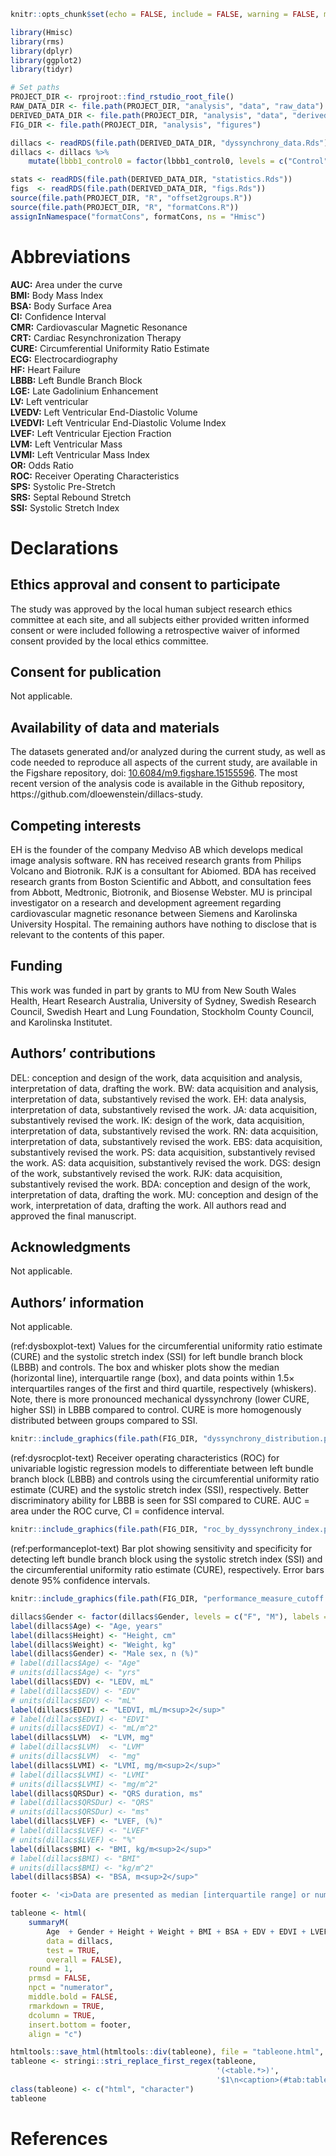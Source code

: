```r
knitr::opts_chunk$set(echo = FALSE, include = FALSE, warning = FALSE, message = FALSE)
```

```r
library(Hmisc)
library(rms)
library(dplyr)
library(ggplot2)
library(tidyr)
```

```r
# Set paths
PROJECT_DIR <- rprojroot::find_rstudio_root_file()
RAW_DATA_DIR <- file.path(PROJECT_DIR, "analysis", "data", "raw_data")
DERIVED_DATA_DIR <- file.path(PROJECT_DIR, "analysis", "data", "derived_data")
FIG_DIR <- file.path(PROJECT_DIR, "analysis", "figures")
```

```r
dillacs <- readRDS(file.path(DERIVED_DATA_DIR, "dyssynchrony_data.Rds"))
dillacs <- dillacs %>% 
    mutate(lbbb1_control0 = factor(lbbb1_control0, levels = c("Control", "LBBB")))

stats <- readRDS(file.path(DERIVED_DATA_DIR, "statistics.Rds"))
figs  <- readRDS(file.path(DERIVED_DATA_DIR, "figs.Rds"))
source(file.path(PROJECT_DIR, "R", "offset2groups.R"))
source(file.path(PROJECT_DIR, "R", "formatCons.R"))
assignInNamespace("formatCons", formatCons, ns = "Hmisc")
```

# Abbreviations
**AUC:** Area under the curve\
**BMI:** Body Mass Index\
**BSA:** Body Surface Area\
**CI:** Confidence Interval\
**CMR:** Cardiovascular Magnetic Resonance\
**CRT:** Cardiac Resynchronization Therapy\
**CURE:** Circumferential Uniformity Ratio Estimate\
**ECG:** Electrocardiography\
**HF:** Heart Failure\
**LBBB:** Left Bundle Branch Block\
**LGE:** Late Gadolinium Enhancement\
**LV:** Left ventricular\
**LVEDV:** Left Ventricular End-Diastolic Volume\
**LVEDVI:** Left Ventricular End-Diastolic Volume Index\
**LVEF:** Left Ventricular Ejection Fraction\
**LVM:** Left Ventricular Mass\
**LVMI:** Left Ventricular Mass Index\
**OR:** Odds Ratio\
**ROC:** Receiver Operating Characteristics\
**SPS:** Systolic Pre-Stretch\
**SRS:** Septal Rebound Stretch\
**SSI:** Systolic Stretch Index\

# Declarations

## Ethics approval and consent to participate
The study was approved by the local human subject research ethics committee at
each site, and all subjects either provided written informed consent or were
included following a retrospective waiver of informed consent provided by the
local ethics committee.

## Consent for publication
Not applicable.

## Availability of data and materials
The datasets generated and/or analyzed during the current study, as well as code
needed to reproduce all aspects of the current study, are available in the
Figshare repository,
doi: [10.6084/m9.figshare.15155596](https://doi.org/10.6084/m9.figshare.15155596).
The most recent version of the analysis code is available in the Github
repository,
https://github.com/dloewenstein/dillacs-study.

## Competing interests
EH is the founder of the company Medviso AB which develops medical image
analysis software. RN has received research grants from Philips Volcano and
Biotronik. RJK is a consultant for Abiomed. BDA has received research grants
from Boston Scientific and Abbott, and consultation fees from Abbott, Medtronic,
Biotronik, and Biosense Webster. MU is principal investigator on a research and
development agreement regarding cardiovascular magnetic resonance between
Siemens and Karolinska University Hospital. The remaining authors have nothing
to disclose that is relevant to the contents of this paper.

## Funding
This work was funded in part by grants to MU from New South Wales Health, Heart
Research Australia, University of Sydney, Swedish Research Council, Swedish
Heart and Lung Foundation, Stockholm County Council, and Karolinska Institutet.

## Authors' contributions
DEL: conception and design of the work, data acquisition and analysis,
interpretation of data, drafting the work. BW: data acquisition and analysis,
interpretation of data, substantively revised the work. EH: data analysis,
interpretation of data, substantively revised the work. JA: data acquisition,
substantively revised the work. IK: design of the work, data acquisition,
interpretation of data, substantively revised the work. RN: data acquisition,
interpretation of data, substantively revised the work. EBS: data acquisition,
substantively revised the work. PS: data acquisition, substantively revised the
work. AS: data acquisition, substantively revised the work. DGS: design of the
work, substantively revised the work. RJK: data acquisition, substantively
revised the work. BDA: conception and design of the work, interpretation of
data, drafting the work. MU: conception and design of the work, interpretation
of data, drafting the work. All authors read and approved the final manuscript.

## Acknowledgments
Not applicable.

## Authors' information
Not applicable.

(ref:dysboxplot-text) Values for the circumferential uniformity ratio estimate (CURE) and the systolic stretch index (SSI) for left bundle branch block (LBBB) and controls. The box and whisker plots show the median (horizontal line),  interquartile range (box), and data points within $1.5 \times$ interquartiles ranges of the first and third quartile, respectively (whiskers). Note, there is more pronounced mechanical dyssynchrony (lower CURE, higher SSI) in LBBB compared to control. CURE is more homogenously distributed between groups compared to SSI.


```r
knitr::include_graphics(file.path(FIG_DIR, "dyssynchrony_distribution.png"))
```

(ref:dysrocplot-text) Receiver operating characteristics (ROC) for univariable logistic regression models to differentiate between left bundle branch block (LBBB) and controls using the circumferential uniformity ratio estimate (CURE) and the systolic stretch index (SSI), respectively. Better discriminatory ability for LBBB is seen for SSI compared to CURE. AUC = area under the ROC curve, CI = confidence interval.

```r
knitr::include_graphics(file.path(FIG_DIR, "roc_by_dyssynchrony_index.png"))
```


(ref:performanceplot-text) Bar plot showing sensitivity and specificity for detecting left bundle branch block using the systolic stretch index (SSI) and the circumferential uniformity ratio estimate (CURE), respectively. Error bars denote 95% confidence intervals.


```r
knitr::include_graphics(file.path(FIG_DIR, "performance_measure_cutoff.png"))
```

\newpage

```r
dillacs$Gender <- factor(dillacs$Gender, levels = c("F", "M"), labels = c("Female", "Male"))
label(dillacs$Age) <- "Age, years"
label(dillacs$Height) <- "Height, cm"
label(dillacs$Weight) <- "Weight, kg"
label(dillacs$Gender) <- "Male sex, n (%)"
# label(dillacs$Age) <- "Age"
# units(dillacs$Age) <- "yrs"
label(dillacs$EDV) <- "LEDV, mL"
# label(dillacs$EDV) <- "EDV"
# units(dillacs$EDV) <- "mL"
label(dillacs$EDVI) <- "LEDVI, mL/m<sup>2</sup>"
# label(dillacs$EDVI) <- "EDVI"
# units(dillacs$EDVI) <- "mL/m^2"
label(dillacs$LVM)  <- "LVM, mg"
# label(dillacs$LVM)  <- "LVM"
# units(dillacs$LVM)  <- "mg"
label(dillacs$LVMI) <- "LVMI, mg/m<sup>2</sup>"
# label(dillacs$LVMI) <- "LVMI"
# units(dillacs$LVMI) <- "mg/m^2"
label(dillacs$QRSDur) <- "QRS duration, ms"
# label(dillacs$QRSDur) <- "QRS"
# units(dillacs$QRSDur) <- "ms"
label(dillacs$LVEF) <- "LVEF, (%)"
# label(dillacs$LVEF) <- "LVEF"
# units(dillacs$LVEF) <- "%"
label(dillacs$BMI) <- "BMI, kg/m<sup>2</sup>"
# label(dillacs$BMI) <- "BMI"
# units(dillacs$BMI) <- "kg/m^2"
label(dillacs$BSA) <- "BSA, m<sup>2</sup>"

footer <- '<i>Data are presented as median [interquartile range] or numerator (percentage). LVEDV = left ventricular end-diastolic volume, LVEDVI = left ventricular end-diastolic volume index, LVM = left ventricular mass, LVMI = left ventricular mass index, LVEF = left ventricular ejection fraction, BMI = body mass index, BSA = body surface area. Tests used: Wilcoxon test; Pearson test.</i>'

tableone <- html(
    summaryM(
        Age  + Gender + Height + Weight + BMI + BSA + EDV + EDVI + LVEF + LVM + LVMI + QRSDur ~ lbbb1_control0, 
        data = dillacs, 
        test = TRUE, 
        overall = FALSE), 
    round = 1, 
    prmsd = FALSE,
    npct = "numerator",
    middle.bold = FALSE,
    rmarkdown = TRUE,
    dcolumn = TRUE,
    insert.bottom = footer,
    align = "c")

htmltools::save_html(htmltools::div(tableone), file = "tableone.html", libdir = "")
tableone <- stringi::stri_replace_first_regex(tableone,
                                              '(<table.*>)',
                                              '$1\n<caption>(#tab:tableone)</caption>')
class(tableone) <- c("html", "character")
tableone
```

# References

\FloatBarrier
